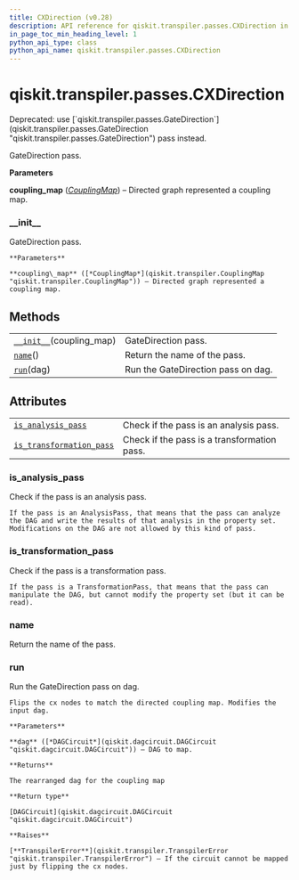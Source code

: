 ```yaml
---
title: CXDirection (v0.28)
description: API reference for qiskit.transpiler.passes.CXDirection in qiskit v0.28
in_page_toc_min_heading_level: 1
python_api_type: class
python_api_name: qiskit.transpiler.passes.CXDirection
---
```


<span id="qiskit-transpiler-passes-cxdirection" />

# qiskit.transpiler.passes.CXDirection

<Class id="qiskit.transpiler.passes.CXDirection" isDedicatedPage={true} github="https://github.com/qiskit/qiskit/tree/stable/0.18/qiskit/transpiler/passes/utils/cx_direction.py" signature="CXDirection(*args, **kwargs)" modifiers="class">
  Deprecated: use [`qiskit.transpiler.passes.GateDirection`](qiskit.transpiler.passes.GateDirection "qiskit.transpiler.passes.GateDirection") pass instead.

  GateDirection pass.

  **Parameters**

  **coupling\_map** ([*CouplingMap*](qiskit.transpiler.CouplingMap "qiskit.transpiler.CouplingMap")) – Directed graph represented a coupling map.

  ### \_\_init\_\_

  <Function id="qiskit.transpiler.passes.CXDirection.__init__" signature="__init__(coupling_map)">
    GateDirection pass.

    **Parameters**

    **coupling\_map** ([*CouplingMap*](qiskit.transpiler.CouplingMap "qiskit.transpiler.CouplingMap")) – Directed graph represented a coupling map.
  </Function>

  ## Methods

  |                                                                                                                             |                                    |
  | --------------------------------------------------------------------------------------------------------------------------- | ---------------------------------- |
  | [`__init__`](#qiskit.transpiler.passes.CXDirection.__init__ "qiskit.transpiler.passes.CXDirection.__init__")(coupling\_map) | GateDirection pass.                |
  | [`name`](#qiskit.transpiler.passes.CXDirection.name "qiskit.transpiler.passes.CXDirection.name")()                          | Return the name of the pass.       |
  | [`run`](#qiskit.transpiler.passes.CXDirection.run "qiskit.transpiler.passes.CXDirection.run")(dag)                          | Run the GateDirection pass on dag. |

  ## Attributes

  |                                                                                                                                                        |                                             |
  | ------------------------------------------------------------------------------------------------------------------------------------------------------ | ------------------------------------------- |
  | [`is_analysis_pass`](#qiskit.transpiler.passes.CXDirection.is_analysis_pass "qiskit.transpiler.passes.CXDirection.is_analysis_pass")                   | Check if the pass is an analysis pass.      |
  | [`is_transformation_pass`](#qiskit.transpiler.passes.CXDirection.is_transformation_pass "qiskit.transpiler.passes.CXDirection.is_transformation_pass") | Check if the pass is a transformation pass. |

  ### is\_analysis\_pass

  <Attribute id="qiskit.transpiler.passes.CXDirection.is_analysis_pass">
    Check if the pass is an analysis pass.

    If the pass is an AnalysisPass, that means that the pass can analyze the DAG and write the results of that analysis in the property set. Modifications on the DAG are not allowed by this kind of pass.
  </Attribute>

  ### is\_transformation\_pass

  <Attribute id="qiskit.transpiler.passes.CXDirection.is_transformation_pass">
    Check if the pass is a transformation pass.

    If the pass is a TransformationPass, that means that the pass can manipulate the DAG, but cannot modify the property set (but it can be read).
  </Attribute>

  ### name

  <Function id="qiskit.transpiler.passes.CXDirection.name" signature="name()">
    Return the name of the pass.
  </Function>

  ### run

  <Function id="qiskit.transpiler.passes.CXDirection.run" signature="run(dag)">
    Run the GateDirection pass on dag.

    Flips the cx nodes to match the directed coupling map. Modifies the input dag.

    **Parameters**

    **dag** ([*DAGCircuit*](qiskit.dagcircuit.DAGCircuit "qiskit.dagcircuit.DAGCircuit")) – DAG to map.

    **Returns**

    The rearranged dag for the coupling map

    **Return type**

    [DAGCircuit](qiskit.dagcircuit.DAGCircuit "qiskit.dagcircuit.DAGCircuit")

    **Raises**

    [**TranspilerError**](qiskit.transpiler.TranspilerError "qiskit.transpiler.TranspilerError") – If the circuit cannot be mapped just by flipping the cx nodes.
  </Function>
</Class>

